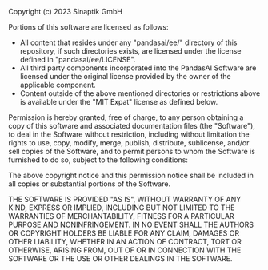 Copyright (c) 2023 Sinaptik GmbH

Portions of this software are licensed as follows:

- All content that resides under any "pandasai/ee/" directory of this repository, if such directories exists, are licensed under the license defined in "pandasai/ee/LICENSE".
- All third party components incorporated into the PandasAI Software are licensed under the original license provided by the owner of the applicable component.
- Content outside of the above mentioned directories or restrictions above is available under the "MIT Expat" license as defined below.

Permission is hereby granted, free of charge, to any person obtaining a copy
of this software and associated documentation files (the "Software"), to deal
in the Software without restriction, including without limitation the rights
to use, copy, modify, merge, publish, distribute, sublicense, and/or sell
copies of the Software, and to permit persons to whom the Software is
furnished to do so, subject to the following conditions:

The above copyright notice and this permission notice shall be included in all
copies or substantial portions of the Software.

THE SOFTWARE IS PROVIDED "AS IS", WITHOUT WARRANTY OF ANY KIND, EXPRESS OR
IMPLIED, INCLUDING BUT NOT LIMITED TO THE WARRANTIES OF MERCHANTABILITY,
FITNESS FOR A PARTICULAR PURPOSE AND NONINFRINGEMENT. IN NO EVENT SHALL THE
AUTHORS OR COPYRIGHT HOLDERS BE LIABLE FOR ANY CLAIM, DAMAGES OR OTHER
LIABILITY, WHETHER IN AN ACTION OF CONTRACT, TORT OR OTHERWISE, ARISING FROM,
OUT OF OR IN CONNECTION WITH THE SOFTWARE OR THE USE OR OTHER DEALINGS IN THE
SOFTWARE.
